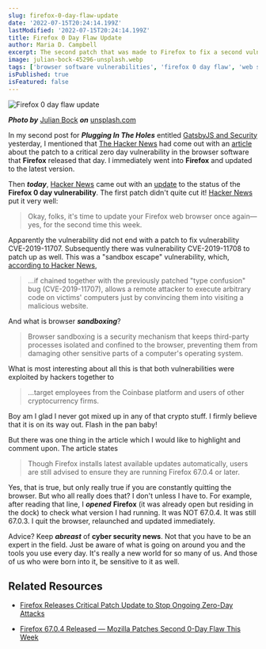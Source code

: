 ```yaml
---
slug: firefox-0-day-flaw-update
date: '2022-07-15T20:24:14.199Z'
lastModified: '2022-07-15T20:24:14.199Z'
title: Firefox 0 Day Flaw Update
author: Maria D. Campbell
excerpt: The second patch that was made to Firefox to fix a second vulnerability in the browser software and how important it is to keep abreast of cyber security news and  what is going on around us and the tools we use every day.
image: julian-bock-45296-unsplash.webp
tags: ['browser software vulnerabilities', 'firefox 0 day flaw', 'web security']
isPublished: true
isFeatured: false
---
```


![Firefox 0 day flaw update](julian-bock-45296-unsplash.webp)

***Photo by*** [Julian Bock](https://unsplash.com/@julian_bck) ***on*** [unsplash.com](https://unsplash.com/photos/Y6-GL40aPPs)

In my second post for **_Plugging In The Holes_** entitled
[GatsbyJS and Security](/blog/gatsbyjs-and-security/) yesterday, I mentioned
that [The Hacker News](https://thehackernews.com/) had come out with an
[article](https://thehackernews.com/2019/06/mozilla-firefox-patch-update.html) about the patch to a critical zero day vulnerability in the browser software that **Firefox** released that day. I immediately went into **Firefox** and updated to the latest version.

Then **_today_**, [Hacker News](https://thehackernews.com/) came out with an
[update](https://thehackernews.com/2019/06/firefox-0day-vulnerability.html) to the status of the **Firefox 0 day vulnerability**. The first patch didn't quite cut it! [Hacker News](https://thehackernews.com/) put it very well:

> Okay, folks, it's time to update your Firefox web browser once again—yes, for the second time this week.

Apparently the vulnerability did not end with a patch to fix vulnerability
CVE-2019-11707. Subsequently there was vulnerability CVE-2019-11708 to patch up as well. This was a "sandbox escape" vulnerability, which,
[according to Hacker News](https://thehackernews.com/2019/06/firefox-0day-vulnerability.html),

> …if chained together with the previously patched "type confusion" bug
(CVE-2019-11707), allows a remote attacker to execute arbitrary code on
victims' computers just by convincing them into visiting a malicious website.

And what is browser **_sandboxing_**?

> Browser sandboxing is a security mechanism that keeps third-party processes isolated and confined to the browser, preventing them from damaging other sensitive parts of a computer's operating system.

What is most interesting about all this is that both vulnerabilities were
exploited by hackers together to

> …target employees from the Coinbase platform and users of other cryptocurrency firms.

Boy am I glad I never got mixed up in any of that crypto stuff. I firmly believe that it is on its way out. Flash in the pan baby!

But there was one thing in the article which I would like to highlight and
comment upon. The article states

> Though Firefox installs latest available updates automatically, users are
still advised to ensure they are running Firefox 67.0.4 or later.

Yes, that is true, but only really true if you are constantly quitting the
browser. But who all really does that? I don't unless I have to. For example, after reading that line, I **_opened_** **Firefox** (it was already open but residing in the dock) to check what version I had running. It was NOT 67.0.4. It was still 67.0.3. I quit the browser, relaunched and updated immediately.

Advice? Keep **_abreast_** of **cyber security news**. Not that you have to be an expert in the field. Just be aware of what is going on around you and the tools you use every day. It's really a new world for so many of us. And those of us who were born into it, be sensitive to it as well.

## Related Resources

-   [Firefox Releases Critical Patch Update to Stop Ongoing Zero-Day Attacks](https://thehackernews.com/2019/06/mozilla-firefox-patch-update.html)

-   [Firefox 67.0.4 Released — Mozilla Patches Second 0-Day Flaw This Week](https://thehackernews.com/2019/06/firefox-0day-vulnerability.html)

